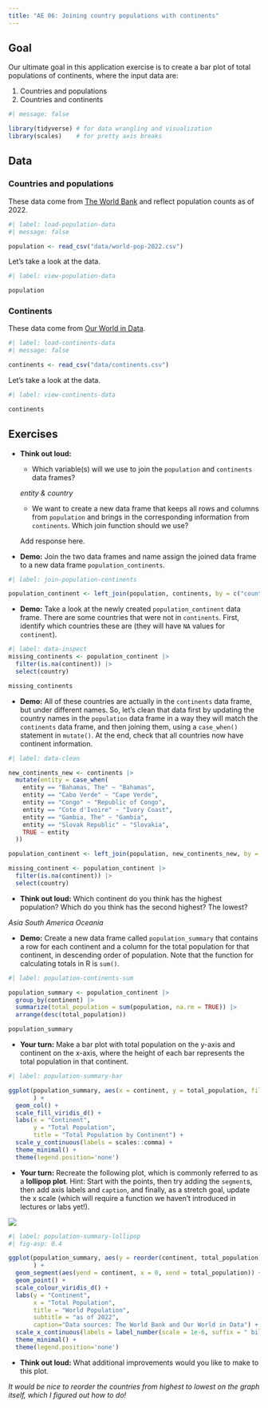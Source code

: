 ```yaml
---
title: "AE 06: Joining country populations with continents"
---
```


## Goal

Our ultimate goal in this application exercise is to create a bar plot of total populations of continents, where the input data are:

1.  Countries and populations
2.  Countries and continents

```r
#| message: false

library(tidyverse) # for data wrangling and visualization
library(scales)    # for pretty axis breaks
```

## Data

### Countries and populations

These data come from [The World Bank](https://data.worldbank.org/indicator/SP.POP.TOTL) and reflect population counts as of 2022.

```r
#| label: load-population-data
#| message: false

population <- read_csv("data/world-pop-2022.csv")
```

Let's take a look at the data.

```r
#| label: view-population-data

population
```

### Continents

These data come from [Our World in Data](https://ourworldindata.org/grapher/continents-according-to-our-world-in-data).

```r
#| label: load-continents-data
#| message: false

continents <- read_csv("data/continents.csv")
```

Let's take a look at the data.

```r
#| label: view-continents-data

continents
```

## Exercises

-   **Think out loud:**

    -   Which variable(s) will we use to join the `population` and `continents` data frames?

    *entity & country*

    -   We want to create a new data frame that keeps all rows and columns from `population` and brings in the corresponding information from `continents`. Which join function should we use?

    Add response here.

-   **Demo:** Join the two data frames and name assign the joined data frame to a new data frame `population_continents`.

```r
#| label: join-population-continents

population_continent <- left_join(population, continents, by = c("country" = "entity"))

```

-   **Demo:** Take a look at the newly created `population_continent` data frame. There are some countries that were not in `continents`. First, identify which countries these are (they will have `NA` values for `continent`).

```r
#| label: data-inspect
missing_continents <- population_continent |>
  filter(is.na(continent)) |>
  select(country)

missing_continents
```

-   **Demo:** All of these countries are actually in the `continents` data frame, but under different names. So, let's clean that data first by updating the country names in the `population` data frame in a way they will match the `continents` data frame, and then joining them, using a `case_when()` statement in `mutate()`. At the end, check that all countries now have continent information.

```r
#| label: data-clean

new_continents_new <- continents |>
  mutate(entity = case_when(
    entity == "Bahamas, The" ~ "Bahamas",
    entity == "Cabo Verde" ~ "Cape Verde",
    entity == "Congo" ~ "Republic of Congo",
    entity == "Cote d'Ivoire" ~ "Ivory Coast",
    entity == "Gambia, The" ~ "Gambia",
    entity == "Slovak Republic" ~ "Slovakia",
    TRUE ~ entity
  ))

population_continent <- left_join(population, new_continents_new, by = c("country" = "entity"))

missing_continent <- population_continent |>
  filter(is.na(continent)) |>
  select(country)


```

-   **Think out loud:** Which continent do you think has the highest population? Which do you think has the second highest? The lowest?

*Asia* 
*South America*
*Oceania* 

-   **Demo:** Create a new data frame called `population_summary` that contains a row for each continent and a column for the total population for that continent, in descending order of population. Note that the function for calculating totals in R is `sum()`.

```r
#| label: population-continents-sum

population_summary <- population_continent |>
  group_by(continent) |>
  summarize(total_population = sum(population, na.rm = TRUE)) |>
  arrange(desc(total_population))

population_summary
```

-   **Your turn:** Make a bar plot with total population on the y-axis and continent on the x-axis, where the height of each bar represents the total population in that continent.

```r
#| label: population-summary-bar

ggplot(population_summary, aes(x = continent, y = total_population, fill=continent)
       ) +
  geom_col() +
  scale_fill_viridis_d() +
  labs(x = "Continent", 
       y = "Total Population", 
       title = "Total Population by Continent") +
  scale_y_continuous(labels = scales::comma) +
  theme_minimal() +
  theme(legend.position='none')

```

-   **Your turn:** Recreate the following plot, which is commonly referred to as a **lollipop plot**. Hint: Start with the points, then try adding the `segment`s, then add axis labels and `caption`, and finally, as a stretch goal, update the x scale (which will require a function we haven't introduced in lectures or labs yet!).

![](https://sta199-s24.github.io/images/population-summary-lollipop.png)

```r
#| label: population-summary-lollipop
#| fig-asp: 0.4

ggplot(population_summary, aes(y = reorder(continent, total_population), x = total_population, colour=continent)
       ) +
  geom_segment(aes(yend = continent, x = 0, xend = total_population)) +
  geom_point() +
  scale_colour_viridis_d() +
  labs(y = "Continent", 
       x = "Total Population", 
       title = "World Population", 
       subtitle = "as of 2022",
       caption="Data sources: The World Bank and Our World in Data") +
  scale_x_continuous(labels = label_number(scale = 1e-6, suffix = " bil")) +
  theme_minimal() +
  theme(legend.position='none')

```

-   **Think out loud:** What additional improvements would you like to make to this plot.

*It would be nice to reorder the countries from highest to lowest on the graph itself, which I figured out how to do!*
